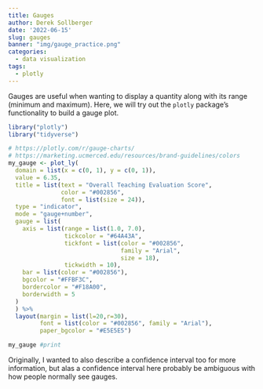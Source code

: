 ```yaml
---
title: Gauges
author: Derek Sollberger
date: '2022-06-15'
slug: gauges
banner: "img/gauge_practice.png"
categories:
  - data visualization
tags:
  - plotly
---
```


Gauges are useful when wanting to display a quantity along with its range (minimum and maximum).  Here, we will try out the `plotly` package's functionality to build a gauge plot.

```r
library("plotly")
library("tidyverse")
```

```r
# https://plotly.com/r/gauge-charts/
# https://marketing.ucmerced.edu/resources/brand-guidelines/colors
my_gauge <- plot_ly(
  domain = list(x = c(0, 1), y = c(0, 1)),
  value = 6.35,
  title = list(text = "Overall Teaching Evaluation Score",
               color = "#002856",
               font = list(size = 24)),
  type = "indicator",
  mode = "gauge+number",
  gauge = list(
    axis = list(range = list(1.0, 7.0),
                tickcolor = "#64A43A",
                tickfont = list(color = "#002856",
                                family = "Arial",
                                size = 18),
                tickwidth = 10),
    bar = list(color = "#002856"),
    bgcolor = "#FFBF3C",
    bordercolor = "#F18A00",
    borderwidth = 5
  )
  ) %>%
  layout(margin = list(l=20,r=30),
         font = list(color = "#002856", family = "Arial"),
         paper_bgcolor = "#E5E5E5")
```

```r
my_gauge #print
```

Originally, I wanted to also describe a confidence interval too for more information, but alas a confidence interval here probably be ambiguous with how people normally see gauges.